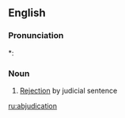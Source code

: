==English==
{{Webster 1913}}

===Pronunciation===
*: {{rhymes|eɪʃən|lang=en}}

===Noun===
{{en-noun}}

# {{label|en|rare}} [[rejection|Rejection]] by judicial sentence
#: {{rfquotek|Knowles}}

[[ru:abjudication]]